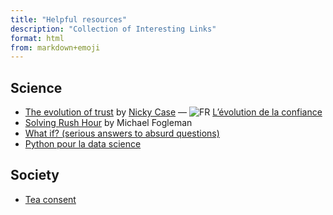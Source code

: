 ```yaml
---
title: "Helpful resources"
description: "Collection of Interesting Links"
format: html
from: markdown+emoji
---
```


## Science

- [The evolution of trust](https://ncase.me/trust/){target="_blank"} by [Nicky Case](https://ncase.me/){target="_blank"} --- ![FR](img/icon-fr.png) [L'évolution de la confiance](https://ayowel.github.io/trust/){target="_blank"}
- [Solving Rush Hour](https://www.michaelfogleman.com/rush/){target="_blank"} by Michael Fogleman
- [What if? (serious answers to absurd questions)](https://what-if.xkcd.com/){target="_blank"}
- [Python pour la data science](https://pythonds.linogaliana.fr/){target="_blank"}

## Society

- [Tea consent](https://www.youtube.com/watch?v=oQbei5JGiT8&ab_channel=BlueSeatStudios){target="_blank"}

